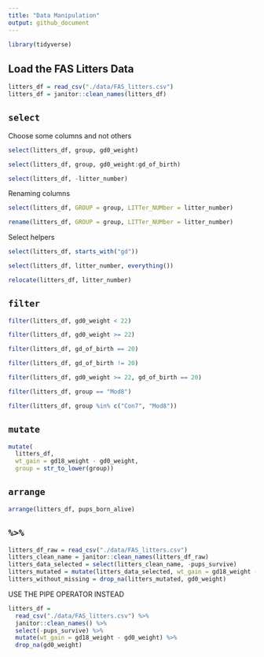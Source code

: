 ```yaml
---
title: "Data Manipulation"
output: github_document
---
```


```r
library(tidyverse)
```

## Load the FAS Litters Data

```r
litters_df = read_csv("./data/FAS_litters.csv")
litters_df = janitor::clean_names(litters_df)
```

## `select`

Choose some columns and not others

```r
select(litters_df, group, gd0_weight)
```

```r
select(litters_df, group, gd0_weight:gd_of_birth)
```

```r
select(litters_df, -litter_number)
```

Renaming columns

```r
select(litters_df, GROUP = group, LITTer_NUMber = litter_number)
```

```r
rename(litters_df, GROUP = group, LITTer_NUMber = litter_number)
```

Select helpers

```r
select(litters_df, starts_with("gd"))
```

```r
select(litters_df, litter_number, everything())
```

```r
relocate(litters_df, litter_number)
```

## `filter`

```r
filter(litters_df, gd0_weight < 22)
```

```r
filter(litters_df, gd0_weight >= 22)
```

```r
filter(litters_df, gd_of_birth == 20)
```

```r
filter(litters_df, gd_of_birth != 20)
```

```r
filter(litters_df, gd0_weight >= 22, gd_of_birth == 20)
```

```r
filter(litters_df, group == "Mod8")
```

```r
filter(litters_df, group %in% c("Con7", "Mod8"))
```

## `mutate`

```r
mutate(
  litters_df, 
  wt_gain = gd18_weight - gd0_weight,
  group = str_to_lower(group))
```


## `arrange`

```r
arrange(litters_df, pups_born_alive)
```


## `%>%`

```r
litters_df_raw = read_csv("./data/FAS_litters.csv")
litters_clean_name = janitor::clean_names(litters_df_raw)
litters_data_selected = select(litters_clean_name, -pups_survive)
litters_mutated = mutate(litters_data_selected, wt_gain = gd18_weight - gd0_weight)
litters_without_missing = drop_na(litters_mutated, gd0_weight)
```

USE THE PIPE OPERATOR INSTEAD

```r
litters_df = 
  read_csv("./data/FAS_litters.csv") %>%
  janitor::clean_names() %>%
  select(-pups_survive) %>%
  mutate(wt_gain = gd18_weight - gd0_weight) %>%
  drop_na(gd0_weight)
```




